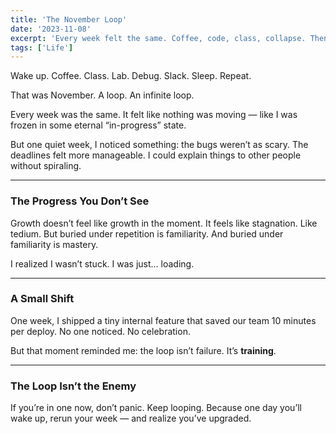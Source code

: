 ```yaml
---
title: 'The November Loop'
date: '2023-11-08'
excerpt: 'Every week felt the same. Coffee, code, class, collapse. Then one random week, something quietly shifted.'
tags: ['Life']
---
```


Wake up. Coffee. Class. Lab. Debug. Slack. Sleep. Repeat.

That was November. A loop. An infinite loop.

Every week was the same. It felt like nothing was moving — like I was frozen in some eternal “in-progress” state.

But one quiet week, I noticed something: the bugs weren’t as scary. The deadlines felt more manageable. I could explain things to other people without spiraling.

---

### The Progress You Don’t See

Growth doesn’t feel like growth in the moment. It feels like stagnation. Like tedium. But buried under repetition is familiarity. And buried under familiarity is mastery.

I realized I wasn’t stuck. I was just… loading.

---

### A Small Shift

One week, I shipped a tiny internal feature that saved our team 10 minutes per deploy. No one noticed. No celebration.

But that moment reminded me: the loop isn’t failure. It’s **training**.

---

### The Loop Isn’t the Enemy

If you’re in one now, don’t panic. Keep looping.
Because one day you’ll wake up, rerun your week — and realize you’ve upgraded.

